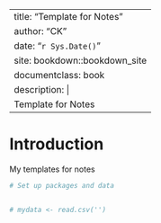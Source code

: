 
--- 
title: "Template for Notes"
author: "CK "
date: "`r Sys.Date()`"
site: bookdown::bookdown_site
documentclass: book
description: |
  Template for Notes
---

# Introduction
My templates for notes 








```r
# Set up packages and data 


# mydata <- read.csv('')

```
